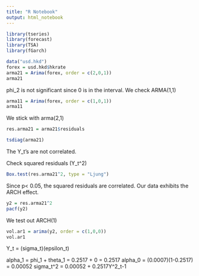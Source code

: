 ```yaml
---
title: "R Notebook"
output: html_notebook
---
```

```r
library(tseries)
library(forecast)
library(TSA)
library(fGarch)
```

```r
data("usd.hkd")
forex = usd.hkd$hkrate
arma21 = Arima(forex, order = c(2,0,1))
arma21
```

phi_2 is not significant since 0 is in the interval.
We check ARMA(1,1)
```r
arma11 = Arima(forex, order = c(1,0,1))
arma11
```
We stick with arma(2,1)
```r
res.arma21 = arma21$residuals
```

```r
tsdiag(arma21)
```
The Y_t's are not correlated.

Check squared residuals (Y_t^2)
```r
Box.test(res.arma21^2, type = "Ljung")
```
Since p< 0.05, the squared residuals are correlated.
Our data exhibits the ARCH effect.

```r
y2 = res.arma21^2
pacf(y2)
```
We test out ARCH(1)

```r
vol.ar1 = arima(y2, order = c(1,0,0))
vol.ar1
```

Y_t = (sigma_t)(epsilon_t)

alpha_1 = phi_1 + theta_1 = 0.2517 + 0 = 0.2517
alpha_0 = (0.0007)(1-0.2517) = 0.00052
sigma_t^2 = 0.00052 + 0.2517Y^2_t-1
